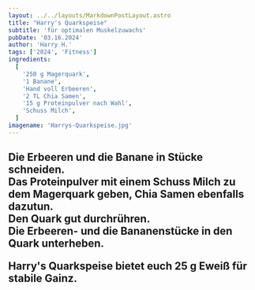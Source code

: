 ```yaml
---
layout: ../../layouts/MarkdownPostLayout.astro
title: "Harry's Quarkspeise"
subtitle: 'für optimalen Muskelzuwachs'
pubDate: '03.16.2024'
author: 'Harry H.'
tags: ['2024', 'Fitness']
ingredients:
  [
    '250 g Magerquark',
    '1 Banane',
    'Hand voll Erbeeren',
    '2 TL Chia Samen',
    '15 g Proteinpulver nach Wahl',
    'Schuss Milch',
  ]
imagename: 'Harrys-Quarkspeise.jpg'
---
```



<H2 text="Zubereitung" />

Die Erbeeren und die Banane in Stücke schneiden.\
Das Proteinpulver mit einem Schuss Milch zu dem Magerquark geben, Chia Samen ebenfalls dazutun.\
Den Quark gut durchrühren.\
Die Erbeeren- und die Bananenstücke in den Quark unterheben.

Harry's Quarkspeise bietet euch 25 g Eweiß für stabile Gainz.
